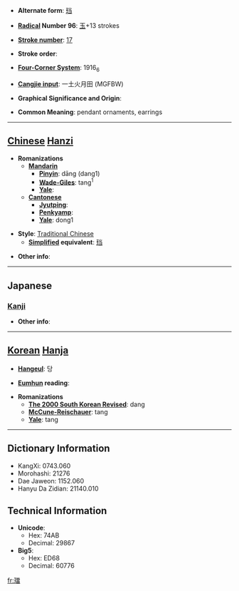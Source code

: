 * '''Alternate form''': [[珰]]

* '''[[Wiktionary:Chinese radical index| Radical]] Number 96''': [[Wiktionary:Chinese radical index 玉|玉]]+13 strokes

* '''[[Wiktionary:Chinese total strokes index|Stroke number]]''': [[Wiktionary:Chinese total strokes index 17|17]]

* '''Stroke order''': 

* '''[[Wiktionary:Chinese four corner index|Four-Corner System]]''': 1916<sub>6</sub>

* '''[[Wiktionary:Chinese Cangjie index|Cangjie input]]''': 一土火月田 (MGFBW)

* '''Graphical Significance and Origin''': 

* '''Common Meaning''': pendant ornaments, earrings

----

== [[Chinese]] [[Hanzi]] ==

* '''Romanizations'''
** '''[[Mandarin]]'''
*** '''[[Pinyin]]''': dāng (dang1)
*** '''[[Wade-Giles]]''': tang<sup>1</sup>
*** '''[[Yale]]''': 
** '''[[Cantonese]]'''
*** '''[[Jyutping]]''':
*** '''[[Penkyamp]]''': 
*** '''[[Yale]]''': dong1

* '''Style''': [[Traditional Chinese]] 
** '''[[Simplified Chinese|Simplified]] equivalent''': [[珰]]

* '''Other info''': 

----

==Japanese==
===[[Kanji]]===
{{kanji|on readings=[[とう]] (tō)
|kun readings=[[みみかざり]] (mimikazari)
}}

* '''Other info''':  

----

== [[Korean]] [[Hanja]] ==

* '''[[Hangeul]]''': 당

* '''[[Eumhun]] reading''': 

* '''Romanizations'''
** '''[[The 2000 South Korean Revised Romanization|The 2000 South Korean Revised]]''': dang
** '''[[McCune-Reischauer]]''': tang
** '''[[Yale]]''': tang

----

== Dictionary Information ==

* KangXi: 0743.060
* Morohashi: 21276
* Dae Jaweon: 1152.060
* Hanyu Da Zidian: 21140.010

== Technical Information ==

* '''Unicode''':
** Hex: 74AB
** Decimal: 29867
* '''Big5''':
** Hex: ED68
** Decimal: 60776

[[fr:璫]]